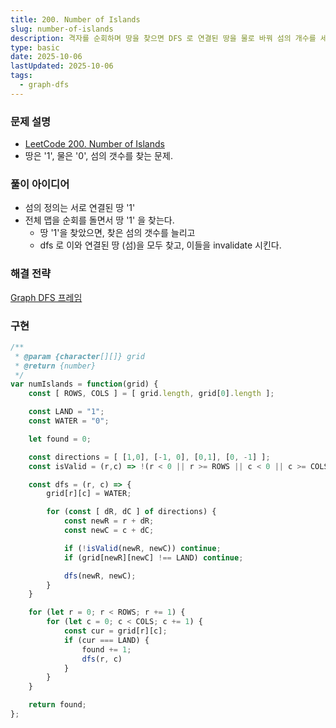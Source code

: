 ```yaml
---
title: 200. Number of Islands
slug: number-of-islands
description: 격자를 순회하며 땅을 찾으면 DFS 로 연결된 땅을 물로 바꿔 섬의 개수를 세는 방법 정리
type: basic
date: 2025-10-06
lastUpdated: 2025-10-06
tags:
  - graph-dfs
---
```


### 문제 설명
* [LeetCode 200. Number of Islands](https://leetcode.com/problems/number-of-islands/)
* 땅은 '1', 물은 '0', 섬의 갯수를 찾는 문제.

### 풀이 아이디어
* 섬의 정의는 서로 연결된 땅 '1'
* 전체 맵을 순회를 돌면서 땅 '1' 을 찾는다.
    * 땅 '1'을 찾았으면, 찾은 섬의 갯수를 늘리고
    * dfs 로 이와 연결된 땅 (섬)을 모두 찾고, 이들을 invalidate 시킨다.

### 해결 전략
[Graph DFS 프레임](../../frame/graph-dfs/)

### 구현
```typescript
/**
 * @param {character[][]} grid
 * @return {number}
 */
var numIslands = function(grid) {
    const [ ROWS, COLS ] = [ grid.length, grid[0].length ];

    const LAND = "1";
    const WATER = "0";

    let found = 0;

    const directions = [ [1,0], [-1, 0], [0,1], [0, -1] ];
    const isValid = (r,c) => !(r < 0 || r >= ROWS || c < 0 || c >= COLS);

    const dfs = (r, c) => {
        grid[r][c] = WATER;

        for (const [ dR, dC ] of directions) {
            const newR = r + dR;
            const newC = c + dC;

            if (!isValid(newR, newC)) continue;
            if (grid[newR][newC] !== LAND) continue;

            dfs(newR, newC);
        }
    }

    for (let r = 0; r < ROWS; r += 1) {
        for (let c = 0; c < COLS; c += 1) {
            const cur = grid[r][c];
            if (cur === LAND) {
                found += 1;
                dfs(r, c)
            }
        }
    }

    return found;
};
```
